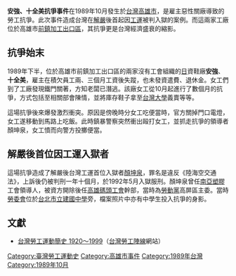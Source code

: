 '''安強、十全美抗爭事件'''在1989年10月發生於[[台灣|台灣]][[高雄市|高雄市]]，是雇主惡性關廠導致的勞工抗爭。此次事件造成台灣在[[台灣省戒嚴令|解嚴]]後首起因[[勞工運動|工運]]被判入獄的案例。而這兩家工廠位於高雄市[[前鎮加工出口區|前鎮加工出口區]]，其抗爭更是台灣經濟盛衰的縮影。

== 抗爭始末 ==
1989年下半，位於高雄市前鎮加工出口區的兩家沒有工會組織的[[日本|日]]資鞋廠'''安強'''、'''十全美'''，雇主在積欠員工兩、三個月工資後失蹤，也未發資遣費、退休金。女工們到了工廠發現鐵門關著，方知老闆已潛逃。該廠女工從10月起進行了數個月的抗爭，方式包括至相關部會陳情，並將庫存鞋子拿至[[台灣大學|台灣大學]]義賣等等。

這場抗爭後來爆發激烈衝突。原因是傍晚時分女工吃便當時，官方關掉門口電燈，女工遂移動到馬路上吃飯。此時鎮暴警察突然衝出毆打女工，並抓走抗爭的領導者顏坤泉，女工憤而向警方投擲便當。

== 解嚴後首位因工運入獄者 ==
這場抗爭造成了解嚴後台灣工運首位入獄者[[顏坤泉|顏坤泉]]，罪名是違反《陸海空交通法》，上訴後仍被判刑一年十個月，於1992年5月入獄服刑。顏坤泉曾任[[南亞塑膠|南亞塑膠]]工會領導人，被資方開除後任[[高雄碼頭工會|高雄碼頭工會]]幹部，當時為[[勞動黨_(台灣)|勞動黨]]高屏區主委。當時[[勞委會|勞委會]]位於[[台北市立建國中學|台北市立建國中學]]旁，檔案照片中亦有中學生投入抗爭的身影。

== 文獻 ==
* [https://web.archive.org/web/20071007012717/http://labor.ngo.org.tw/history/history-tw-labor.htm 台灣勞工運動簡史 1920～1999]（[[台灣勞工陣線|台灣勞工陣線]]網站）
<!--  待補 -->

{{台灣社會運動|勞工運動}}
[[Category:臺灣勞工運動史|Category:臺灣勞工運動史]]
[[Category:高雄市事件|Category:高雄市事件]]
[[Category:1989年台灣|Category:1989年台灣]]
[[Category:1989年10月|Category:1989年10月]]